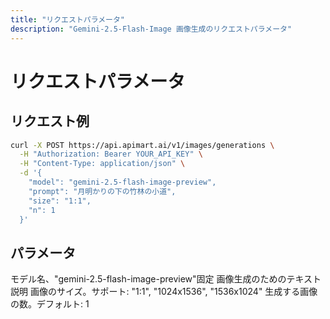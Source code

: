 ```yaml
---
title: "リクエストパラメータ"
description: "Gemini-2.5-Flash-Image 画像生成のリクエストパラメータ"
---
```


# リクエストパラメータ

## リクエスト例

<RequestExample>

```bash
curl -X POST https://api.apimart.ai/v1/images/generations \
  -H "Authorization: Bearer YOUR_API_KEY" \
  -H "Content-Type: application/json" \
  -d '{
    "model": "gemini-2.5-flash-image-preview",
    "prompt": "月明かりの下の竹林の小道",
    "size": "1:1",
    "n": 1
  }'
```

</RequestExample>

## パラメータ

<ParamField query="model" type="string" required>
  モデル名、"gemini-2.5-flash-image-preview"固定
</ParamField>

<ParamField query="prompt" type="string" required>
  画像生成のためのテキスト説明
</ParamField>

<ParamField query="size" type="string">
  画像のサイズ。サポート: "1:1", "1024x1536", "1536x1024"
</ParamField>

<ParamField query="n" type="integer">
  生成する画像の数。デフォルト: 1
</ParamField>

